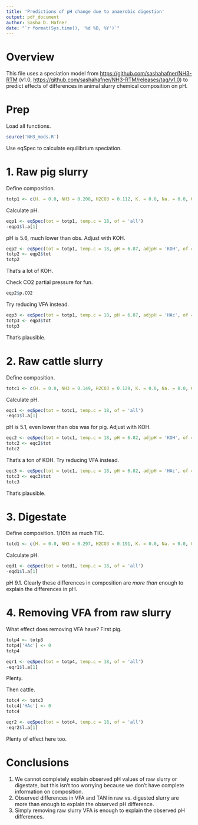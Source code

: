 ```yaml
---
title: 'Predictions of pH change due to anaerobic digestion'
output: pdf_document
author: Sasha D. Hafner
date: "`r format(Sys.time(), '%d %B, %Y')`"
---
```


# Overview
This file uses a speciation model from <https://github.com/sashahafner/NH3-RTM> (v1.0, <https://github.com/sashahafner/NH3-RTM/releases/tag/v1.0>) to predict effects of differences in animal slurry chemical composition on pH.

# Prep

Load all functions.

```r
source('NH3_mods.R')
```

Use eqSpec to calculate equilibrium speciation.

# 1. Raw pig slurry
Define composition.
```r
totp1 <- c(H. = 0.0, NH3 = 0.208, H2CO3 = 0.112, K. = 0.0, Na. = 0.0, Cl. = 0.0, HAc = 0.21)
```

Calculate pH.
```r
eqp1 <- eqSpec(tot = totp1, temp.c = 18, of = 'all')
-eqp1$l.a[1]
```

pH is 5.6, much lower than obs.
Adjust with KOH.

```r
eqp2 <- eqSpec(tot = totp1, temp.c = 18, pH = 6.87, adjpH = 'KOH', of = 'all')
totp2 <- eqp2$tot
totp2
```

That's a lot of KOH.

Check CO2 partial pressure for fun.

```r
eqp2$p.CO2
```

Try reducing VFA instead.

```r
eqp3 <- eqSpec(tot = totp1, temp.c = 18, pH = 6.87, adjpH = 'HAc', of = 'all')
totp3 <- eqp3$tot
totp3
```

That's plausible.

# 2. Raw cattle slurry
Define composition.
```r
totc1 <- c(H. = 0.0, NH3 = 0.149, H2CO3 = 0.129, K. = 0.0, Na. = 0.0, Cl. = 0.0, HAc = 0.193)
```

Calculate pH.
```r
eqc1 <- eqSpec(tot = totc1, temp.c = 18, of = 'all')
-eqc1$l.a[1]
```

pH is 5.1, even lower than obs was for pig.
Adjust with KOH.

```r
eqc2 <- eqSpec(tot = totc1, temp.c = 18, pH = 6.82, adjpH = 'KOH', of = 'all')
totc2 <- eqc2$tot
totc2
```

That's a ton of KOH.
Try reducing VFA instead.

```r
eqc3 <- eqSpec(tot = totc1, temp.c = 18, pH = 6.82, adjpH = 'HAc', of = 'all')
totc3 <- eqc3$tot
totc3
```

That's plausible.

# 3. Digestate
Define composition.
1/10th as much TIC.
```r
totd1 <- c(H. = 0.0, NH3 = 0.297, H2CO3 = 0.191, K. = 0.0, Na. = 0.0, Cl. = 0.0, HAc = 0.019)
```

Calculate pH.
```r
eqd1 <- eqSpec(tot = totd1, temp.c = 18, of = 'all')
-eqd1$l.a[1]
```

pH 9.1.
Clearly these differences in composition are *more than* enough to explain the differences in pH.

# 4. Removing VFA from raw slurry
What effect does removing VFA have?
First pig.

```r
totp4 <- totp3
totp4['HAc'] <- 0
totp4
```

```r
eqr1 <- eqSpec(tot = totp4, temp.c = 18, of = 'all')
-eqr1$l.a[1]
```

Plenty.

Then cattle.

```r
totc4 <- totc3
totc4['HAc'] <- 0
totc4
```

```r
eqr2 <- eqSpec(tot = totc4, temp.c = 18, of = 'all')
-eqr2$l.a[1]
```

Plenty of effect here too.

# Conclusions
1. We cannot completely explain observed pH values of raw slurry or digestate, but this isn't too worrying because we don't have complete information on composition.
2. Observed differences in VFA and TAN in raw vs. digested slurry are more than enough to explain the observed pH difference.
3. Simply removing raw slurry VFA is enough to explain the observed pH differences.



